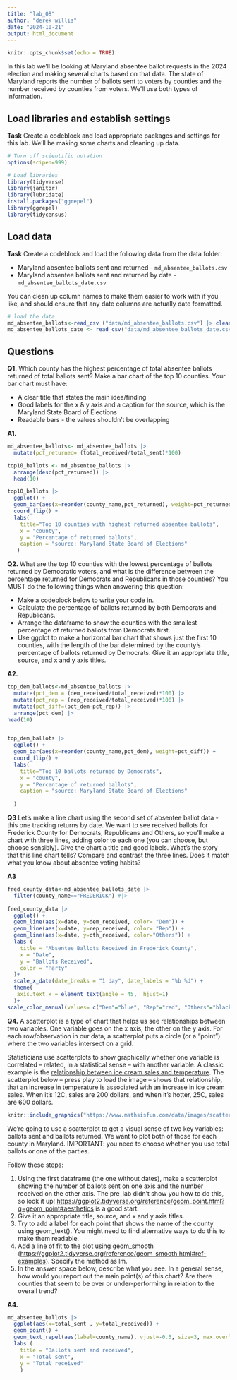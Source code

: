 ```yaml
---
title: "lab_08"
author: "derek willis"
date: "2024-10-21"
output: html_document
---
```


```r
knitr::opts_chunk$set(echo = TRUE)
```

In this lab we'll be looking at Maryland absentee ballot requests in the 2024 election and making several charts based on that data. The state of Maryland reports the number of ballots sent to voters by counties and the number received by counties from voters. We'll use both types of information.

## Load libraries and establish settings

**Task** Create a codeblock and load appropriate packages and settings for this lab. We'll be making some charts and cleaning up data.

```r
# Turn off scientific notation
options(scipen=999)

# Load libraries
library(tidyverse)
library(janitor)
library(lubridate)
install.packages("ggrepel")
library(ggrepel)
library(tidycensus)
```

## Load data

**Task** Create a codeblock and load the following data from the data folder:

-   Maryland absentee ballots sent and returned - `md_absentee_ballots.csv`
-   Maryland absentee ballots sent and returned by date - `md_absentee_ballots_date.csv`

You can clean up column names to make them easier to work with if you like, and should ensure that any date columns are actually date formatted.

```r
# load the data
md_absentee_ballots<-read_csv ("data/md_absentee_ballots.csv") |> clean_names()
md_absentee_ballots_date <- read_csv("data/md_absentee_ballots_date.csv") |> clean_names()
```

## Questions

**Q1.** Which county has the highest percentage of total absentee ballots returned of total ballots sent? Make a bar chart of the top 10 counties. Your bar chart must have:

-   A clear title that states the main idea/finding
-   Good labels for the x & y axis and a caption for the source, which is the Maryland State Board of Elections
-   Readable bars - the values shouldn't be overlapping

**A1.**

```r
md_absentee_ballots<- md_absentee_ballots |>
  mutate(pct_returned= (total_received/total_sent)*100)

top10_ballots <- md_absentee_ballots |>
  arrange(desc(pct_returned)) |>
  head(10)

top10_ballots |>
  ggplot() +
  geom_bar(aes(x=reorder(county_name,pct_returned), weight=pct_returned)) +
  coord_flip() +
  labs(
    title="Top 10 counties with highest returned absentee ballots",
    x = "county",
    y = "Percentage of returned ballots",
    caption = "source: Maryland State Board of Elections"
   )
```

**Q2.** What are the top 10 counties with the lowest percentage of ballots returned by Democratic voters, and what is the difference between the percentage returned for Democrats and Republicans in those counties? You MUST do the following things when answering this question:

-   Make a codeblock below to write your code in.
-   Calculate the percentage of ballots returned by both Democrats and Republicans.
-   Arrange the dataframe to show the counties with the smallest percentage of returned ballots from Democrats first.
-   Use ggplot to make a horizontal bar chart that shows just the first 10 counties, with the length of the bar determined by the county's percentage of ballots returned by Democrats. Give it an appropriate title, source, and x and y axis titles.

**A2.**

```r
top_dem_ballots<-md_absentee_ballots |>
  mutate(pct_dem = (dem_received/total_received)*100) |>
  mutate(pct_rep = (rep_received/total_received)*100) |>
  mutate(pct_diff=(pct_dem-pct_rep)) |>
  arrange(pct_dem) |>
head(10)


top_dem_ballots |>
  ggplot() +
  geom_bar(aes(x=reorder(county_name,pct_dem), weight=pct_diff)) +
  coord_flip() +
  labs(
    title="Top 10 ballots returned by Democrats",
    x = "county",
    y = "Percentage of returned ballots",
    caption = "source: Maryland State Board of Elections"
    
  )

```

**Q3** Let's make a line chart using the second set of absentee ballot data - this one tracking returns by date. We want to see received ballots for Frederick County for Democrats, Republicans and Others, so you'll make a chart with three lines, adding color to each one (you can choose, but choose sensibly). Give the chart a title and good labels. What's the story that this line chart tells? Compare and contrast the three lines. Does it match what you know about absentee voting habits?

**A3**

```r
fred_county_data<-md_absentee_ballots_date |>
  filter(county_name=="FREDERICK") #|>
  
fred_county_data |>
  ggplot() +
  geom_line(aes(x=date, y=dem_received, color= "Dem")) +
  geom_line(aes(x=date, y=rep_received, color= "Rep")) +
  geom_line(aes(x=date, y=oth_received, color="Others")) +
  labs (
    title = "Absentee Ballots Received in Frederick County",
    x = "Date",
    y = "Ballots Received",
    color = "Party"
  )+
  scale_x_date(date_breaks = "1 day", date_labels = "%b %d") +
  theme(
   axis.text.x = element_text(angle = 45,  hjust=1) 
  )+
scale_color_manual(values= c("Dem"="blue", "Rep"="red", "Others"="black"))

```

**Q4.** A scatterplot is a type of chart that helps us see relationships between two variables. One variable goes on the x axis, the other on the y axis. For each row/observation in our data, a scatterplot puts a circle (or a "point") where the two variables intersect on a grid.

Statisticians use scatterplots to show graphically whether one variable is correlated -- related, in a statistical sense -- with another variable. A classic example is the [relationship between ice cream sales and temperature](https://www.mathsisfun.com/data/scatter-xy-plots.html). The scatterplot below -- press play to load the image -- shows that relationship, that an increase in temperature is associated with an increase in ice cream sales. When it's 12C, sales are 200 dollars, and when it's hotter, 25C, sales are 600 dollars.

```r
knitr::include_graphics("https://www.mathsisfun.com/data/images/scatter-ice-cream1.svg")
```

We're going to use a scatterplot to get a visual sense of two key variables: ballots sent and ballots returned. We want to plot both of those for each county in Maryland. IMPORTANT: you need to choose whether you use total ballots or one of the parties.

Follow these steps:

1.  Using the first dataframe (the one without dates), make a scatterplot showing the number of ballots sent on one axis and the number received on the other axis. The pre_lab didn't show you how to do this, so look it up! <https://ggplot2.tidyverse.org/reference/geom_point.html?q=geom_point#aesthetics> is a good start.
2.  Give it an appropriate title, source, and x and y axis titles.
3.  Try to add a label for each point that shows the name of the county using geom_text(). You might need to find alternative ways to do this to make them readable.
4.  Add a line of fit to the plot using geom_smooth (<https://ggplot2.tidyverse.org/reference/geom_smooth.html#ref-examples>). Specify the method as lm.
5.  In the answer space below, describe what you see. In a general sense, how would you report out the main point(s) of this chart? Are there counties that seem to be over or under-performing in relation to the overall trend?

**A4.**

```r
md_absentee_ballots |>
  ggplot(aes(x=total_sent , y=total_received)) +
  geom_point() +
  geom_text_repel(aes(label=county_name), vjust=-0.5, size=3, max.overlaps = 10)+
  labs (
    title = "Ballots sent and received",
    x = "Total sent",
    y = "Total received"
    )
  
  
```

